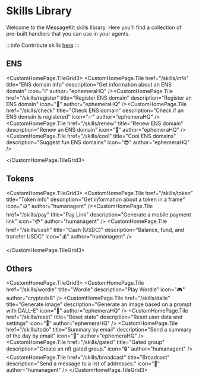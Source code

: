 
# Skills Library

Welcome to the MessageKit skills library. Here you'll find a collection of pre-built handlers that you can use in your agents.

:::info
Contribute skills [here](/community/contribute)
:::

## ENS

<CustomHomePage.TileGrid3>
    <CustomHomePage.Tile
        href="/skills/info"
        title="ENS domain info"
        description="Get information about an ENS domain"
        icon="ℹ️"
        author="ephemeraHQ"
    /><CustomHomePage.Tile
        href="/skills/register"
        title="Register ENS domain"
        description="Register an ENS domain"
        icon="📝"
        author="ephemeraHQ"
    /><CustomHomePage.Tile
        href="/skills/check"
        title="Check ENS domain"
        description="Check if an ENS domain is registered"
        icon="✅"
        author="ephemeraHQ"
    /><CustomHomePage.Tile
        href="/skills/renew"
        title="Renew ENS domain"
        description="Renew an ENS domain"
        icon="🔄"
        author="ephemeraHQ"
    /><CustomHomePage.Tile
        href="/skills/cool"
        title="Cool ENS domains"
        description="Suggest fun ENS domains"
        icon="😎"
        author="ephemeraHQ"
    />

</CustomHomePage.TileGrid3>

## Tokens

<CustomHomePage.TileGrid3>
    <CustomHomePage.Tile
        href="/skills/token"
        title="Token info"
        description="Get information about a token in a frame"
        icon="🪙"
        author="humanagent"
    /><CustomHomePage.Tile
        href="/skills/pay"
        title="Pay Link"
        description="Generate a mobile payment link"
        icon="💳"
        author="humanagent"
    />
    <CustomHomePage.Tile
        href="/skills/cash"
        title="Cash (USDC)"
        description="Balance, fund, and transfer USDC"
        icon="💰"
        author="humanagent"
    />

</CustomHomePage.TileGrid3>

## Others

<CustomHomePage.TileGrid3>
  <CustomHomePage.Tile
    href="/skills/wordle"
    title="Wordle"
    description="Play Wordle"
    icon="🎮"
    author="cryptods8"
  />
  <CustomHomePage.Tile
    href="/skills/dalle"
    title="Generate image"
    description="Generate an image based on a prompt with DALL-E"
    icon="🎨"
    author="ephemeraHQ"
  />
  <CustomHomePage.Tile
    href="/skills/reset"
    title="Reset state"
    description="Reset user data and settings"
    icon="🔄"
    author="ephemeraHQ"
  />
  <CustomHomePage.Tile
    href="/skills/todo"
    title="Summary by email"
    description="Send a summary of the day by email"
    icon="📧"
    author="ephemeraHQ"
  />
  <CustomHomePage.Tile
    href="/skills/gated"
    title="Gated group"
    description="Create an nft gated group."
    icon="🔒"
    author="humanagent"
  />
  <CustomHomePage.Tile
    href="/skills/broadcast"
    title="Broadcast"
    description="Send a message to a list of addresses."
    icon="📢"
    author="humanagent"
  />
</CustomHomePage.TileGrid3>
